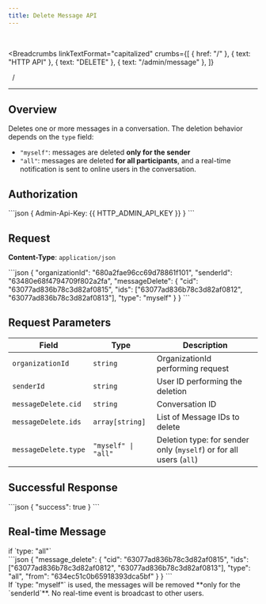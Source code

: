 ```yaml
---
title: Delete Message API
---
```


<br />



<Breadcrumbs
  linkTextFormat="capitalized"
  crumbs={[
    { href: "/" },
    { text: "HTTP API" },
    { text: "DELETE" },
    { text: "/admin/message" },
  ]}
>
  <Icon slot="index" name="seti:powershell" />
  <span slot="separator">&nbsp;&nbsp;/&nbsp;</span>
</Breadcrumbs>

---


## Overview

> <Badge text="DELETE" variant="danger" size="large" />
> <Badge text="/admin/message" size="large" />

Deletes one or more messages in a conversation. The deletion behavior depends on the `type` field:

- `"myself"`: messages are deleted **only for the sender**
- `"all"`: messages are deleted **for all participants**, and a real-time notification is sent to online users in the conversation.

## Authorization

<Tabs>
  <TabItem label="Header">
    ```json 
    { Admin-Api-Key: {{ HTTP_ADMIN_API_KEY }} }
    ```
  </TabItem>
</Tabs>

## Request

**Content-Type**: `application/json`

<Tabs>
  <TabItem label="Request">
```json
{
  "organizationId": "680a2fae96cc69d78861f101",
  "senderId": "63480e68f4794709f802a2fa",
  "messageDelete": {
    "cid": "63077ad836b78c3d82af0815",
    "ids": ["63077ad836b78c3d82af0812", "63077ad836b78c3d82af0813"],
    "type": "myself"
  }
}
```
  </TabItem>  
</Tabs>

## Request Parameters

| Field                | Type                | Description                                                        |
| -------------------- | ------------------- | ------------------------------------------------------------------ |
| `organizationId`     | `string`            | OrganizationId performing request                                  |
| `senderId`           | `string`            | User ID performing the deletion                                    |
| `messageDelete.cid`  | `string`            | Conversation ID                                                    |
| `messageDelete.ids`  | `array[string]`     | List of Message IDs to delete                                      |
| `messageDelete.type` | `"myself" \| "all"` | Deletion type: for sender only (`myself`) or for all users (`all`) |

## Successful Response

<Tabs>
  <TabItem label="Response">
```json
{
  "success": true
}
```
  </TabItem>  
</Tabs>

## Real-time Message

<Aside type="tip" title="Additional information">
  if `type: "all"`
</Aside>

<Tabs>
  <TabItem label="Event">
```json
{
  "message_delete": {
    "cid": "63077ad836b78c3d82af0815",
    "ids": ["63077ad836b78c3d82af0812", "63077ad836b78c3d82af0813"],
    "type": "all",
    "from": "634ec51c0b65918393dca5bf"
  }
}
```
  </TabItem>  
</Tabs>

<Aside>
  If `type: "myself"` is used, the messages will be removed **only for the
  `senderId`**. No real-time event is broadcast to other users.
</Aside>

<script
  src="https://giscus.app/client.js"
  data-repo="SAMA-Communications/sama-server"
  data-repo-id="R_kgDOIBiYjA"
  data-category-id="DIC_kwDOIBiYjM4CuYYL"
  data-mapping="pathname"
  data-strict="0"
  data-reactions-enabled="1"
  data-emit-metadata="0"
  data-input-position="top"
  data-theme="transparent_dark"
  data-lang="en"
  data-loading="lazy"
  crossorigin="anonymous"
  async
></script>
